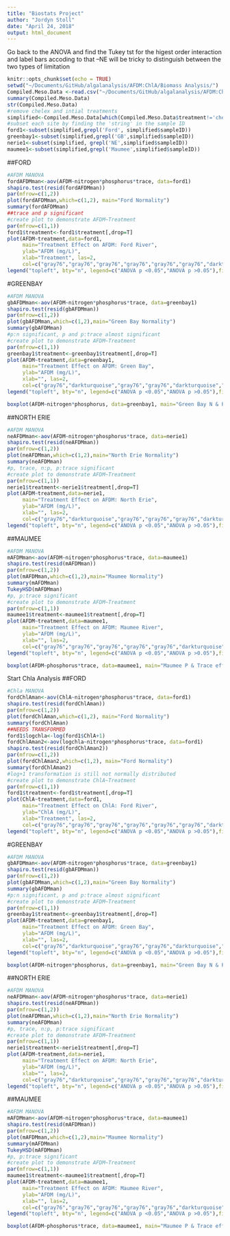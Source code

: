 ```yaml
---
title: "Biostats Project"
author: "Jordyn Stoll"
date: "April 24, 2018"
output: html_document
---
```

Go back to the ANOVA and find the Tukey tst for the higest order interaction and label bars accoding to that
--NE will be tricky to distinguish between the two types of limitation
```r
knitr::opts_chunk$set(echo = TRUE)
setwd("~/Documents/GitHub/algalanalysis/AFDM:ChlA/Biomass Analysis/")
Compiled.Meso.Data <-read.csv("~/Documents/GitHub/algalanalysis/AFDM:ChlA/Compiled Meso Data.csv")
summary(Compiled.Meso.Data)
str(Compiled.Meso.Data)
#remove chelex and intial treatments
simplified<-Compiled.Meso.Data[which(Compiled.Meso.Data$treatment!='chelex'& Compiled.Meso.Data$treatment!='initial'),]
#subset each site by finding the 'string' in the sample ID
ford1<-subset(simplified,grepl('Ford', simplified$sampleID))
greenbay1<-subset(simplified,grepl('GB',simplified$sampleID))
nerie1<-subset(simplified, grepl('NE',simplified$sampleID))
maumee1<-subset(simplified,grepl('Maumee',simplified$sampleID))
```
##FORD
```r
#AFDM MANOVA
fordAFDMman<-aov(AFDM~nitrogen*phosphorus*trace, data=ford1)
shapiro.test(resid(fordAFDMman))
par(mfrow=c(1,2))
plot(fordAFDMman,which=c(1,2), main="Ford Normality")
summary(fordAFDMman)
##trace and p significant
#create plot to demonstrate AFDM~Treatment
par(mfrow=c(1,1))
ford1$treatment<-ford1$treatment[,drop=T]
plot(AFDM~treatment,data=ford1,
     main="Treatment Effect on AFDM: Ford River",
     ylab="AFDM (mg/L)",
     xlab="Treatment", las=2,
     col=c("gray76","gray76","gray76","gray76","gray76","gray76","darkturquoise","darkturquoise"))
legend("topleft", bty="n", legend=c("ANOVA p <0.05","ANOVA p >0.05"),fill=c("darkturquoise","gray76"), cex=0.8)
```
#GREENBAY
```r
#AFDM MANOVA
gbAFDMman<-aov(AFDM~nitrogen*phosphorus*trace, data=greenbay1)
shapiro.test(resid(gbAFDMman))
par(mfrow=c(1,2))
plot(gbAFDMman,which=c(1,2),main="Green Bay Normality")
summary(gbAFDMman)
#p:n significant, p and p:trace almost significant 
#create plot to demonstrate AFDM~Treatment
par(mfrow=c(1,1))
greenbay1$treatment<-greenbay1$treatment[,drop=T]
plot(AFDM~treatment,data=greenbay1,
     main="Treatment Effect on AFDM: Green Bay",
     ylab="AFDM (mg/L)",
     xlab="", las=2,
     col=c("gray76","darkturquoise","gray76","gray76","darkturquoise","gray76","gray76","gray76"))
legend("topleft", bty="n", legend=c("ANOVA p <0.05","ANOVA p >0.05"),fill=c("darkturquoise","gray76"), cex=0.8)

boxplot(AFDM~nitrogen*phosphorus, data=greenbay1, main="Green Bay N & P effect on AFDM", xlab="Treatment Nitrogen*Phosphorus",ylab="AFDM mg/L")
```
##NORTH ERIE
```r
#AFDM MANOVA
neAFDMman<-aov(AFDM~nitrogen*phosphorus*trace, data=nerie1)
shapiro.test(resid(neAFDMman))
par(mfrow=c(1,2))
plot(neAFDMman,which=c(1,2),main="North Erie Normality")
summary(neAFDMman)
#p, trace, n:p, p:trace significant 
#create plot to demonstrate AFDM~Treatment
par(mfrow=c(1,1))
nerie1$treatment<-nerie1$treatment[,drop=T]
plot(AFDM~treatment,data=nerie1,
     main="Treatment Effect on AFDM: North Erie",
     ylab="AFDM (mg/L)",
     xlab="", las=2,
     col=c("gray76","darkturquoise","gray76","gray76","gray76","darkturquoise","darkturquoise","darkturquoise"))
legend("topleft", bty="n", legend=c("ANOVA p <0.05","ANOVA p >0.05"),fill=c("darkturquoise","gray76"), cex=0.8)
```
##MAUMEE
```r
#AFDM MANOVA
mAFDMman<-aov(AFDM~nitrogen*phosphorus*trace, data=maumee1)
shapiro.test(resid(mAFDMman))
par(mfrow=c(1,2))
plot(mAFDMman,which=c(1,2),main="Maumee Normality")
summary(mAFDMman)
TukeyHSD(mAFDMman)
#p, p:trace significant
#create plot to demonstrate AFDM~Treatment
par(mfrow=c(1,1))
maumee1$treatment<-maumee1$treatment[,drop=T]
plot(AFDM~treatment,data=maumee1,
     main="Treatment Effect on AFDM: Maumee River",
     ylab="AFDM (mg/L)",
     xlab="", las=2,
     col=c("gray76","gray76","gray76","gray76","gray76","darkturquoise","darkturquoise","gray76"))
legend("topleft", bty="n", legend=c("ANOVA p <0.05","ANOVA p >0.05"),fill=c("darkturquoise","gray76"), cex=0.8)

boxplot(AFDM~phosphorus*trace, data=maumee1, main="Maumee P & Trace effect on AFDM", ylab="AFDM (mg/L)", xlab="Treatment Phosphorus*Trace metals")

```

Start Chla Analysis
##FORD
```r
#Chla MANOVA
fordChlAman<-aov(ChlA~nitrogen*phosphorus*trace, data=ford1)
shapiro.test(resid(fordChlAman))
par(mfrow=c(1,2))
plot(fordChlAman,which=c(1,2), main="Ford Normality")
summary(fordChlAman)
##NEEDS TRANSFORMED
ford1$logchla<-log(ford1$ChlA+1)
fordChlAman2<-aov(logchla~nitrogen*phosphorus*trace, data=ford1)
shapiro.test(resid(fordChlAman2))
par(mfrow=c(1,2))
plot(fordChlAman2,which=c(1,2), main="Ford Normality")
summary(fordChlAman2)
#log+1 transformation is still not normally distributed
#create plot to demonstrate ChlA~Treatment
par(mfrow=c(1,1))
ford1$treatment<-ford1$treatment[,drop=T]
plot(ChlA~treatment,data=ford1,
     main="Treatment Effect on ChlA: Ford River",
     ylab="ChlA (mg/L)",
     xlab="Treatment", las=2,
     col=c("gray76","gray76","gray76","gray76","gray76","gray76","darkturquoise","darkturquoise"))
legend("topleft", bty="n", legend=c("ANOVA p <0.05","ANOVA p >0.05"),fill=c("darkturquoise","gray76"), cex=0.8)
```
#GREENBAY
```r
#AFDM MANOVA
gbAFDMman<-aov(AFDM~nitrogen*phosphorus*trace, data=greenbay1)
shapiro.test(resid(gbAFDMman))
par(mfrow=c(1,2))
plot(gbAFDMman,which=c(1,2),main="Green Bay Normality")
summary(gbAFDMman)
#p:n significant, p and p:trace almost significant 
#create plot to demonstrate AFDM~Treatment
par(mfrow=c(1,1))
greenbay1$treatment<-greenbay1$treatment[,drop=T]
plot(AFDM~treatment,data=greenbay1,
     main="Treatment Effect on AFDM: Green Bay",
     ylab="AFDM (mg/L)",
     xlab="", las=2,
     col=c("gray76","darkturquoise","gray76","gray76","darkturquoise","gray76","gray76","gray76"))
legend("topleft", bty="n", legend=c("ANOVA p <0.05","ANOVA p >0.05"),fill=c("darkturquoise","gray76"), cex=0.8)

boxplot(AFDM~nitrogen*phosphorus, data=greenbay1, main="Green Bay N & P effect on AFDM", xlab="Treatment Nitrogen*Phosphorus",ylab="AFDM mg/L")
```
##NORTH ERIE
```r
#AFDM MANOVA
neAFDMman<-aov(AFDM~nitrogen*phosphorus*trace, data=nerie1)
shapiro.test(resid(neAFDMman))
par(mfrow=c(1,2))
plot(neAFDMman,which=c(1,2),main="North Erie Normality")
summary(neAFDMman)
#p, trace, n:p, p:trace significant 
#create plot to demonstrate AFDM~Treatment
par(mfrow=c(1,1))
nerie1$treatment<-nerie1$treatment[,drop=T]
plot(AFDM~treatment,data=nerie1,
     main="Treatment Effect on AFDM: North Erie",
     ylab="AFDM (mg/L)",
     xlab="", las=2,
     col=c("gray76","darkturquoise","gray76","gray76","gray76","darkturquoise","darkturquoise","darkturquoise"))
legend("topleft", bty="n", legend=c("ANOVA p <0.05","ANOVA p >0.05"),fill=c("darkturquoise","gray76"), cex=0.8)
```
##MAUMEE
```r
#AFDM MANOVA
mAFDMman<-aov(AFDM~nitrogen*phosphorus*trace, data=maumee1)
shapiro.test(resid(mAFDMman))
par(mfrow=c(1,2))
plot(mAFDMman,which=c(1,2),main="Maumee Normality")
summary(mAFDMman)
TukeyHSD(mAFDMman)
#p, p:trace significant
#create plot to demonstrate AFDM~Treatment
par(mfrow=c(1,1))
maumee1$treatment<-maumee1$treatment[,drop=T]
plot(AFDM~treatment,data=maumee1,
     main="Treatment Effect on AFDM: Maumee River",
     ylab="AFDM (mg/L)",
     xlab="", las=2,
     col=c("gray76","gray76","gray76","gray76","gray76","darkturquoise","darkturquoise","gray76"))
legend("topleft", bty="n", legend=c("ANOVA p <0.05","ANOVA p >0.05"),fill=c("darkturquoise","gray76"), cex=0.8)

boxplot(AFDM~phosphorus*trace, data=maumee1, main="Maumee P & Trace effect on AFDM", ylab="AFDM (mg/L)", xlab="Treatment Phosphorus*Trace metals")

```

